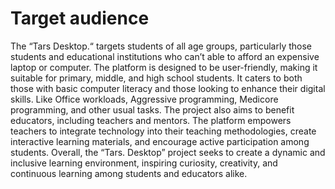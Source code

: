 # Target audience

The “Tars Desktop.“ targets students of all age groups, particularly those students and educational institutions who can’t able to afford an expensive laptop or computer. The platform is designed to be user-friendly, making it suitable for primary, middle, and high school students. It caters to both those with basic computer literacy and those looking to enhance their digital skills. Like Office workloads, Aggressive programming, Medicore programming, and other usual tasks. 
The project also aims to benefit educators, including teachers and mentors. The platform empowers teachers to integrate technology into their teaching methodologies, create interactive learning materials, and encourage active participation among students.
Overall, the “Tars. Desktop” project seeks to create a dynamic and inclusive learning environment, inspiring curiosity, creativity, and continuous learning among students and educators alike.

